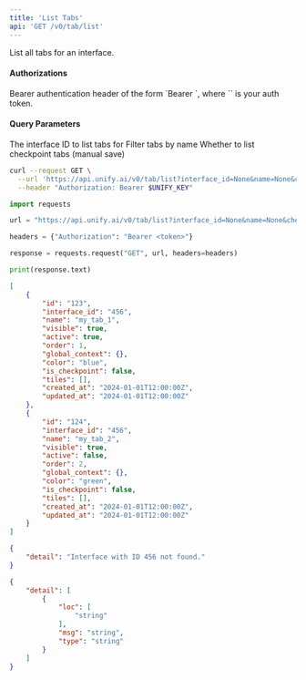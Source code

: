 ```yaml
---
title: 'List Tabs'
api: 'GET /v0/tab/list'
---
```

List all tabs for an interface.

#### Authorizations

<ParamField header="Authorization" type="string" required="true">
  Bearer authentication header of the form `Bearer <token>`, where `<token>` is your auth token.
</ParamField>

#### Query Parameters

<ParamField query="interface_id" type="string" required="true">
The interface ID to list tabs for
</ParamField>

<ParamField query="name" type="string | null" >
Filter tabs by name
</ParamField>

<ParamField query="checkpoint" type="boolean"  default=false>
Whether to list checkpoint tabs (manual save)
</ParamField>

<RequestExample>

```bash cURL
curl --request GET \
  --url 'https://api.unify.ai/v0/tab/list?interface_id=None&name=None&checkpoint=None' \
  --header "Authorization: Bearer $UNIFY_KEY"
```

```python Python
import requests

url = "https://api.unify.ai/v0/tab/list?interface_id=None&name=None&checkpoint=None"

headers = {"Authorization": "Bearer <token>"}

response = requests.request("GET", url, headers=headers)

print(response.text)
```

</RequestExample>
<ResponseExample>

```json 200
[
    {
        "id": "123",
        "interface_id": "456",
        "name": "my_tab_1",
        "visible": true,
        "active": true,
        "order": 1,
        "global_context": {},
        "color": "blue",
        "is_checkpoint": false,
        "tiles": [],
        "created_at": "2024-01-01T12:00:00Z",
        "updated_at": "2024-01-01T12:00:00Z"
    },
    {
        "id": "124",
        "interface_id": "456",
        "name": "my_tab_2",
        "visible": true,
        "active": false,
        "order": 2,
        "global_context": {},
        "color": "green",
        "is_checkpoint": false,
        "tiles": [],
        "created_at": "2024-01-01T12:00:00Z",
        "updated_at": "2024-01-01T12:00:00Z"
    }
]
```

```json 404
{
    "detail": "Interface with ID 456 not found."
}
```

```json 422
{
    "detail": [
        {
            "loc": [
                "string"
            ],
            "msg": "string",
            "type": "string"
        }
    ]
}
```

</ResponseExample>
